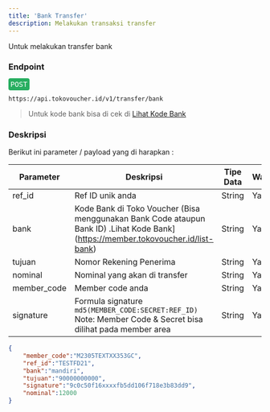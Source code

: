 ```yaml
---
title: 'Bank Transfer'
description: Melakukan transaksi transfer 
---
```



Untuk melakukan transfer bank

### Endpoint
<div style="font-family:monospace;margin-bottom: 12px;">
<span style="color:white;background:#27ae60;border-radius: 4px;padding: 4px;">POST</span>
</div>

```
https://api.tokovoucher.id/v1/transfer/bank
```

> Untuk kode bank bisa di cek di [Lihat Kode Bank](https://member.tokovoucher.id/list-bank)    



### Deskripsi
Berikut ini parameter / payload yang di harapkan :

| Parameter   | Deskripsi                                                                                                              | Tipe Data | Wajib |
|-------------|------------------------------------------------------------------------------------------------------------------------|-----------|-------|
| ref_id      | Ref ID unik anda                                                                                                       | String    | Ya    |
| bank      | Kode Bank di Toko Voucher (Bisa menggunakan Bank Code ataupun Bank ID) .Lihat Kode Bank](https://member.tokovoucher.id/list-bank)                                                                                                          | String    | Ya    |
| tujuan      | Nomor Rekening Penerima                                                                                                      | String    | Ya    |
| nominal | Nominal yang akan di transfer                                                                                                      | String    | Ya    |
| member_code | Member code anda                                                                                                       | String    | Ya    |
| signature   | Formula signature `md5(MEMBER_CODE:SECRET:REF_ID)` Note: Member Code & Secret bisa dilihat pada member area | String    | Ya    |


```json title=Contoh
{
    "member_code":"M2305TEXTXX353GC",
    "ref_id":"TESTFD21",
    "bank":"mandiri",
    "tujuan":"90000000000",
    "signature":"9c0c50f16xxxxfb5dd106f718e3b83dd9",
    "nominal":12000
}
```
